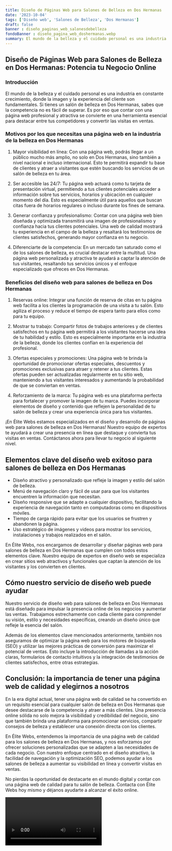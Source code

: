 ```yaml
---
title: Diseño de Páginas Web para Salones de Belleza en Dos Hermanas
date: '2023-10-04'
tags: ['Diseño web', 'Salones de Belleza', 'Dos Hermanas']
draft: false
banner : diseño_paginas_web_salonesdebelleza
fondoBanner : diseño_pagina_web_doshermanas.webp
summary: El mundo de la belleza y el cuidado personal es una industria en constante crecimiento, donde la imagen y la experiencia del cliente son fundamentales. Si tienes un salón de belleza en Dos Hermanas, sabes que la competencia no es fácil de superar. Es por eso que contar con una página web profesional y atractiva se convierte en una herramienta esencial para destacar entre tus competidores y convertir las visitas en ventas.
---
```


## Diseño de Páginas Web para Salones de Belleza en Dos Hermanas: Potencia tu Negocio Online

### Introducción

El mundo de la belleza y el cuidado personal es una industria en constante crecimiento, donde la imagen y la experiencia del cliente son fundamentales. Si tienes un salón de belleza en Dos Hermanas, sabes que la competencia no es fácil de superar. Es por eso que contar con una página web profesional y atractiva se convierte en una herramienta esencial para destacar entre tus competidores y convertir las visitas en ventas.

### Motivos por los que necesitas una página web en la industria de la belleza en Dos Hermanas

1. Mayor visibilidad en línea: Con una página web, podrás llegar a un público mucho más amplio, no solo en Dos Hermanas, sino también a nivel nacional e incluso internacional. Esto te permitirá expandir tu base de clientes y atraer a visitantes que estén buscando los servicios de un salón de belleza en tu área.

2. Ser accesible las 24/7: Tu página web actuará como tu tarjeta de presentación virtual, permitiendo a tus clientes potenciales acceder a información sobre tus servicios, horarios y ubicación en cualquier momento del día. Esto es especialmente útil para aquellos que buscan citas fuera de horarios regulares o incluso durante los fines de semana.

3. Generar confianza y profesionalismo: Contar con una página web bien diseñada y optimizada transmitirá una imagen de profesionalismo y confianza hacia tus clientes potenciales. Una web de calidad mostrará tu experiencia en el campo de la belleza y resaltará los testimonios de clientes satisfechos, generando mayor confianza en tu negocio.

4. Diferenciarte de la competencia: En un mercado tan saturado como el de los salones de belleza, es crucial destacar entre la multitud. Una página web personalizada y atractiva te ayudará a captar la atención de tus visitantes, resaltando tus servicios únicos y el enfoque especializado que ofreces en Dos Hermanas.

### Beneficios del diseño web para salones de belleza en Dos Hermanas

1. Reservas online: Integrar una función de reserva de citas en tu página web facilita a los clientes la programación de una visita a tu salón. Esto agiliza el proceso y reduce el tiempo de espera tanto para ellos como para tu equipo.

2. Mostrar tu trabajo: Compartir fotos de trabajos anteriores y de clientes satisfechos en tu página web permitirá a los visitantes hacerse una idea de tu habilidad y estilo. Esto es especialmente importante en la industria de la belleza, donde los clientes confían en la experiencia del profesional.

3. Ofertas especiales y promociones: Una página web te brinda la oportunidad de promocionar ofertas especiales, descuentos y promociones exclusivas para atraer y retener a tus clientes. Estas ofertas pueden ser actualizadas regularmente en tu sitio web, manteniendo a tus visitantes interesados y aumentando la probabilidad de que se conviertan en ventas.

4. Reforzamiento de la marca: Tu página web es una plataforma perfecta para fortalecer y promover la imagen de tu marca. Puedes incorporar elementos de diseño y contenido que reflejen la personalidad de tu salón de belleza y crear una experiencia única para tus visitantes.

¡En Élite Webs estamos especializados en el diseño y desarrollo de páginas web para salones de belleza en Dos Hermanas! Nuestro equipo de expertos te ayudará a crear una presencia en línea que destaque y convierta tus visitas en ventas. Contáctanos ahora para llevar tu negocio al siguiente nivel.

<GifSeo />

<Cta />

## Elementos clave del diseño web exitoso para salones de belleza en Dos Hermanas

- Diseño atractivo y personalizado que refleje la imagen y estilo del salón de belleza.
- Menú de navegación claro y fácil de usar para que los visitantes encuentren la información que necesitan.
- Diseño responsive que se adapte a cualquier dispositivo, facilitando la experiencia de navegación tanto en computadoras como en dispositivos móviles.
- Tiempo de carga rápido para evitar que los usuarios se frustren y abandonen la página.
- Uso estratégico de imágenes y videos para mostrar los servicios, instalaciones y trabajos realizados en el salón.
 
En Élite Webs, nos encargamos de desarrollar y diseñar páginas web para salones de belleza en Dos Hermanas que cumplen con todos estos elementos clave. Nuestro equipo de expertos en diseño web se especializa en crear sitios web atractivos y funcionales que captan la atención de los visitantes y los convierten en clientes.

## Cómo nuestro servicio de diseño web puede ayudar

Nuestro servicio de diseño web para salones de belleza en Dos Hermanas está diseñado para impulsar la presencia online de los negocios y aumentar las ventas. Trabajamos estrechamente con cada cliente para comprender su visión, estilo y necesidades específicas, creando un diseño único que refleje la esencia del salón.

Además de los elementos clave mencionados anteriormente, también nos aseguramos de optimizar la página web para los motores de búsqueda (SEO) y utilizar las mejores prácticas de conversión para maximizar el potencial de ventas. Esto incluye la introducción de llamadas a la acción claras, formularios de contacto intuitivos y la integración de testimonios de clientes satisfechos, entre otras estrategias.

## Conclusión: la importancia de tener una página web de calidad y elegirnos a nosotros

En la era digital actual, tener una página web de calidad se ha convertido en un requisito esencial para cualquier salón de belleza en Dos Hermanas que desee destacarse de la competencia y atraer a más clientes. Una presencia online sólida no solo mejora la visibilidad y credibilidad del negocio, sino que también brinda una plataforma para promocionar servicios, compartir consejos de belleza y establecer una conexión directa con los clientes.

En Élite Webs, entendemos la importancia de una página web de calidad para los salones de belleza en Dos Hermanas, y nos esforzamos por ofrecer soluciones personalizadas que se adapten a las necesidades de cada negocio. Con nuestro enfoque centrado en el diseño atractivo, la facilidad de navegación y la optimización SEO, podemos ayudar a los salones de belleza a aumentar su visibilidad en línea y convertir visitas en ventas.

No pierdas la oportunidad de destacarte en el mundo digital y contar con una página web de calidad para tu salón de belleza. Contacta con Élite Webs hoy mismo y déjanos ayudarte a alcanzar el éxito online.

<Video />

<CtaBot job='Salones de Belleza' city='Dos Hermanas'/>

<Gmaps query='Dos Hermanas+españa+maps' />